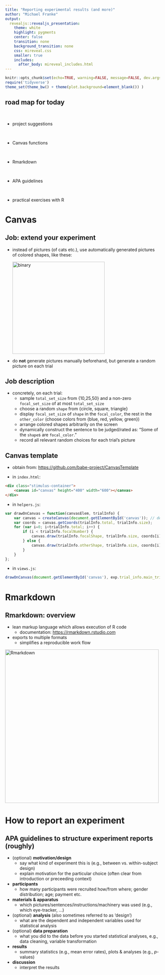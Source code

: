 ```yaml
---
title: "Reporting experimental results (and more)"
author: "Michael Franke"
output:
  revealjs::revealjs_presentation:
    theme: white 
    highlight: pygments
    center: false
    transition: none
    background_transition: none
    css: mireveal.css
    smaller: true
    includes:
      after_body: mireveal_includes.html
---
```


```r
knitr::opts_chunk$set(echo=TRUE, warning=FALSE, message=FALSE, dev.args = list(bg = 'transparent'), fig.align='center')
require('tidyverse')
theme_set(theme_bw() + theme(plot.background=element_blank()) )
```

## road map for today

<span style = "color:white"> &nbsp; </span>

- project suggestions

<span style = "color:white"> &nbsp; </span>

- Canvas functions

<span style = "color:white"> &nbsp; </span>

- Rmarkdown
    
<span style = "color:white"> &nbsp; </span>

- APA guidelines 

<span style = "color:white"> &nbsp; </span>

- practical exercises with R

# Canvas

## Job: extend your experiment

- instead of pictures (of cats etc.), use automatically generated pictures of
  colored shapes, like these:
  
  <div align = 'center'>
  <img src="pics/typicality_exp_binary_screenshot.png" alt="binary" style="width: 300px;"/>
  </div>
  
- do **not** generate pictures manually beforehand, but generate a
  random picture on each trial

## Job description

- concretely, on each trial:
	- sample `total_set_size` from {10,25,50} and a non-zero `focal_set_size` of at most `total_set_size`
	- choose a random `shape` from {circle, square, triangle}
	- display `focal_set_size` of `shape` in the `focal_color`, the rest
      in the `other_color` (choose colors from {blue, red, yellow, green})
	- arrange colored shapes arbitrarily on the screen
	- dynamically construct the sentence to be judged/rated as: "Some of the `shape`s are `focal_color`."
	- record all relevant random choices for each trial's picture

## Canvas template

- obtain from: [https://github.com/babe-project/CanvasTemplate](https://github.com/babe-project/CanvasTemplate)

- in `index.html`:

```HTML
<div class="stimulus-container">
	<canvas id="canvas" height="400" width="600"></canvas>
</div>
```

- in `helpers.js`:

```javascript
var drawOnCanvas = function(canvasElem, trialInfo) {
    var canvas = createCanvas(document.getElementById('canvas')); // defined in scripts/canvas.js
    var coords = canvas.getCoords(trialInfo.total, trialInfo.size);
    for (var i=0; i<trialInfo.total; i++) {
        if (i < trialInfo.focalNumber) {
            canvas.draw(trialInfo.focalShape, trialInfo.size, coords[i].x, coords[i].y, trialInfo.focalColor);
        } else {
            canvas.draw(trialInfo.otherShape, trialInfo.size, coords[i].x, coords[i].y, trialInfo.otherColor);
        }
    }
};
```

- in `views.js`:

```javascript
drawOnCanvas(document.getElementById('canvas'), exp.trial_info.main_trials[CT]);
```


# Rmarkdown

## Rmarkdown: overview

- lean markup language which allows execution of R code
    - documentation: [https://rmarkdown.rstudio.com](https://rmarkdown.rstudio.com)
- exports to multiple formats
    - simplifies a reproducible work flow

<div align = 'center'>
  <img src="pics/Rmarkdown.dms" alt="Rmarkdown" style="width: 500px;"/>
</div>

# How to report an experiment

## APA guidelines to structure experiment reports (roughly)

- (optional) **motivation/design** 
    - say what kind of experiment this is (e.g., between vs. within-subject design)
    - explain motivation for the particular choice (often clear from introduction or preceeding context)
    
- **participants**
    - how many participants were recruited how/from where; gender distribution; age; payment etc.

- **materials & apparatus**
    - which pictures/sentences/instructions/machinery was used (e.g., which eye-tracker, ...)

- (optional) **analysis** (also sometimes referred to as 'design')
    - what are the dependent and independent variables used for statistical analysis

- (optional) **data preparation**
    - what you did to the data before you started statistical analyses, e.g., data cleaning, variable transformation
    
- **results**
    - summary statistics (e.g., mean error rates), plots & analyses (e.g., $p$-values)

- **discussion**
    - interpret the results
    

